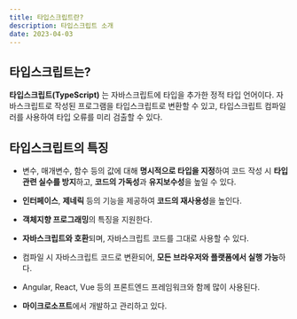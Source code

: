 ```yaml
---
title: 타입스크립트란?
description: 타입스크립트 소개
date: 2023-04-03
---
```


## 타입스크립트는?

**타입스크립트(TypeScript)** 는 자바스크립트에 타입을 추가한 정적 타입 언어이다.
자바스크립트로 작성된 프로그램을 타입스크립트로 변환할 수 있고, 타입스크립트 컴파일러를 사용하여 타입 오류를 미리 검출할 수 있다.

## 타입스크립트의 특징

- 변수, 매개변수, 함수 등의 값에 대해 **명시적으로 타입을 지정**하여 코드 작성 시 **타입 관련 실수를 방지**하고, **코드의 가독성**과 **유지보수성**을 높일 수 있다.

- **인터페이스**, **제네릭** 등의 기능을 제공하여 **코드의 재사용성**을 높인다.

- **객체지향 프로그래밍**의 특징을 지원한다.

- **자바스크립트와 호환**되며, 자바스크립트 코드를 그대로 사용할 수 있다.

- 컴파일 시 자바스크립트 코드로 변환되어, **모든 브라우저와 플랫폼에서 실행 가능**하다.

- Angular, React, Vue 등의 프론트엔드 프레임워크와 함께 많이 사용된다. 

- **마이크로소프트**에서 개발하고 관리하고 있다.